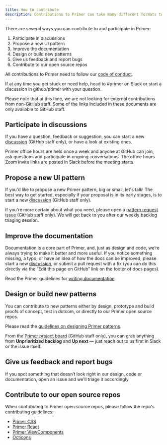 ```yaml
---
title: How to contribute
description: Contributions to Primer can take many different formats to align with your skills and available time.
---
```


There are several ways you can contribute to and participate in Primer:

1. Participate in discussions
2. Propose a new UI pattern
3. Improve the documentation
4. Design or build new patterns
5. Give us feedback and report bugs
6. Contribute to our open source repos

All contributions to Primer need to follow our [code of conduct](https://github.com/github/primer/blob/main/CODE_OF_CONDUCT.md).

If at any time you get stuck or need help, head to #primer on Slack or start a discussion in github/primer with your question.

<Note>Please note that at this time, we are not looking for external contributions from non-GitHub staff. Some of the links included in these documents are only available to GitHub staff.</Note>

## Participate in discussions

If you have a question, feedback or suggestion, you can start a new [discussion](https://github.com/github/primer/discussions) (GitHub staff only), or have a look at existing ones.

Primer office hours are held once a week and anyone at GitHub can join, ask questions and participate in ongoing conversations. The office hours Zoom invite links are posted in Slack before the meeting starts.

## Propose a new UI pattern

If you'd like to propose a new Primer pattern, big or small, let's talk! The best way to get started, especially if your proposal is in its early stages, is to start a new [discussion](https://github.com/github/primer/discussions) (GitHub staff only).

If you're more certain about what you need, please open a [pattern request issue](https://github.com/github/primer/issues/new?assignees=&labels=type%3A+request&template=0-request.md&title=%5BRequest%5D+) (GitHub staff only). We will get back to you after our weekly backlog triaging session.

## Improve the documentation

Documentation is a core part of Primer, and, just as design and code, we’re always trying to make it better and more useful. If you notice something missing, a typo, or have an idea of how the docs can be improved, please start a new [discussion](https://github.com/github/primer/discussions), or submit a pull request with a fix (you can do this directly via the “Edit this page on GitHub” link on the footer of docs pages).

Read the Primer guidelines for [writing documentation](https://primer.style/contribute/documentation).

## Design or build new patterns

You can contribute to new patterns either by design, prototype and build proofs of concept, test in dotcom, or directly to our Primer open source repos.

Please read the [guidelines on designing Primer patterns](https://primer.style/contribute/design).

From the [Primer project board](https://github.com/orgs/github/projects/2759) (GitHub staff only), you can grab anything from **Unprioritized backlog** and **Up next** — just reach out to us first in Slack or the issue itself.

## Give us feedback and report bugs

If you spot something that doesn’t look right in our design, code or documentation, open an issue and we'll triage it accordingly.

## Contribute to our open source repos

When contributing to Primer open source repos, please follow the repo's contributing guidelines:

- [Primer CSS](https://github.com/primer/css/blob/main/CONTRIBUTING.md)
- [Primer React](https://github.com/primer/react/blob/main/contributor-docs/CONTRIBUTING.md)
- [Primer ViewComponents](https://primer.style/view-components/contributing)
- [Octicons](https://github.com/primer/octicons/blob/main/CONTRIBUTING.md)
